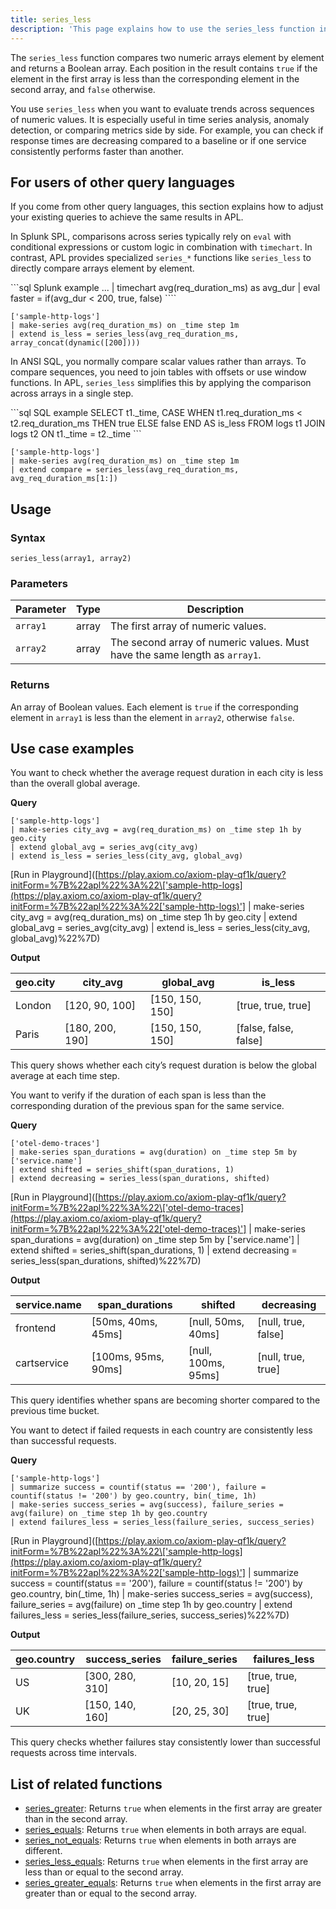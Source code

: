 ```yaml
---
title: series_less
description: 'This page explains how to use the series_less function in APL.'
---
```


The `series_less` function compares two numeric arrays element by element and returns a Boolean array. Each position in the result contains `true` if the element in the first array is less than the corresponding element in the second array, and `false` otherwise.

You use `series_less` when you want to evaluate trends across sequences of numeric values. It is especially useful in time series analysis, anomaly detection, or comparing metrics side by side. For example, you can check if response times are decreasing compared to a baseline or if one service consistently performs faster than another.

## For users of other query languages

If you come from other query languages, this section explains how to adjust your existing queries to achieve the same results in APL.

<AccordionGroup>
<Accordion title="Splunk SPL users">

In Splunk SPL, comparisons across series typically rely on `eval` with conditional expressions or custom logic in combination with `timechart`. In contrast, APL provides specialized `series_*` functions like `series_less` to directly compare arrays element by element.

<CodeGroup>
```sql Splunk example
... | timechart avg(req_duration_ms) as avg_dur 
| eval faster = if(avg_dur < 200, true, false)
````

```kusto APL equivalent
['sample-http-logs']
| make-series avg(req_duration_ms) on _time step 1m
| extend is_less = series_less(avg_req_duration_ms, array_concat(dynamic([200])))
```

</CodeGroup>

</Accordion>
<Accordion title="ANSI SQL users">

In ANSI SQL, you normally compare scalar values rather than arrays. To compare sequences, you need to join tables with offsets or use window functions. In APL, `series_less` simplifies this by applying the comparison across arrays in a single step.

<CodeGroup>
```sql SQL example
SELECT t1._time,
       CASE WHEN t1.req_duration_ms < t2.req_duration_ms THEN true ELSE false END AS is_less
FROM logs t1
JOIN logs t2
  ON t1._time = t2._time
```

```kusto APL equivalent
['sample-http-logs']
| make-series avg(req_duration_ms) on _time step 1m
| extend compare = series_less(avg_req_duration_ms, avg_req_duration_ms[1:])
```

</CodeGroup>

</Accordion>
</AccordionGroup>

## Usage

### Syntax

```kusto
series_less(array1, array2)
```

### Parameters

| Parameter | Type  | Description                                                                |
| --------- | ----- | -------------------------------------------------------------------------- |
| `array1`  | array | The first array of numeric values.                                         |
| `array2`  | array | The second array of numeric values. Must have the same length as `array1`. |

### Returns

An array of Boolean values. Each element is `true` if the corresponding element in `array1` is less than the element in `array2`, otherwise `false`.

## Use case examples

<Tabs>
<Tab title="Log analysis">

You want to check whether the average request duration in each city is less than the overall global average.

**Query**

```kusto
['sample-http-logs']
| make-series city_avg = avg(req_duration_ms) on _time step 1h by geo.city
| extend global_avg = series_avg(city_avg)
| extend is_less = series_less(city_avg, global_avg)
```

\[Run in Playground]\([https://play.axiom.co/axiom-play-qf1k/query?initForm=%7B%22apl%22%3A%22\['sample-http-logs](https://play.axiom.co/axiom-play-qf1k/query?initForm=%7B%22apl%22%3A%22['sample-http-logs)'] | make-series city\_avg = avg(req\_duration\_ms) on \_time step 1h by geo.city | extend global\_avg = series\_avg(city\_avg) | extend is\_less = series\_less(city\_avg, global\_avg)%22%7D)

**Output**

| geo.city | city\_avg        | global\_avg      | is\_less               |
| -------- | ---------------- | ---------------- | ---------------------- |
| London   | \[120, 90, 100]  | \[150, 150, 150] | \[true, true, true]    |
| Paris    | \[180, 200, 190] | \[150, 150, 150] | \[false, false, false] |

This query shows whether each city’s request duration is below the global average at each time step.

</Tab>
<Tab title="OpenTelemetry traces">

You want to verify if the duration of each span is less than the corresponding duration of the previous span for the same service.

**Query**

```kusto
['otel-demo-traces']
| make-series span_durations = avg(duration) on _time step 5m by ['service.name']
| extend shifted = series_shift(span_durations, 1)
| extend decreasing = series_less(span_durations, shifted)
```

\[Run in Playground]\([https://play.axiom.co/axiom-play-qf1k/query?initForm=%7B%22apl%22%3A%22\['otel-demo-traces](https://play.axiom.co/axiom-play-qf1k/query?initForm=%7B%22apl%22%3A%22['otel-demo-traces)'] | make-series span\_durations = avg(duration) on \_time step 5m by \['service.name'] | extend shifted = series\_shift(span\_durations, 1) | extend decreasing = series\_less(span\_durations, shifted)%22%7D)

**Output**

| service.name | span\_durations      | shifted              | decreasing           |
| ------------ | -------------------- | -------------------- | -------------------- |
| frontend     | \[50ms, 40ms, 45ms]  | \[null, 50ms, 40ms]  | \[null, true, false] |
| cartservice  | \[100ms, 95ms, 90ms] | \[null, 100ms, 95ms] | \[null, true, true]  |

This query identifies whether spans are becoming shorter compared to the previous time bucket.

</Tab>
<Tab title="Security logs">

You want to detect if failed requests in each country are consistently less than successful requests.

**Query**

```kusto
['sample-http-logs']
| summarize success = countif(status == '200'), failure = countif(status != '200') by geo.country, bin(_time, 1h)
| make-series success_series = avg(success), failure_series = avg(failure) on _time step 1h by geo.country
| extend failures_less = series_less(failure_series, success_series)
```

\[Run in Playground]\([https://play.axiom.co/axiom-play-qf1k/query?initForm=%7B%22apl%22%3A%22\['sample-http-logs](https://play.axiom.co/axiom-play-qf1k/query?initForm=%7B%22apl%22%3A%22['sample-http-logs)'] | summarize success = countif(status == '200'), failure = countif(status != '200') by geo.country, bin(\_time, 1h) | make-series success\_series = avg(success), failure\_series = avg(failure) on \_time step 1h by geo.country | extend failures\_less = series\_less(failure\_series, success\_series)%22%7D)

**Output**

| geo.country | success\_series  | failure\_series | failures\_less      |
| ----------- | ---------------- | --------------- | ------------------- |
| US          | \[300, 280, 310] | \[10, 20, 15]   | \[true, true, true] |
| UK          | \[150, 140, 160] | \[20, 25, 30]   | \[true, true, true] |

This query checks whether failures stay consistently lower than successful requests across time intervals.

</Tab>
</Tabs>

## List of related functions

* [series\_greater](/apl/array-functions/series_greater): Returns `true` when elements in the first array are greater than in the second array.
* [series\_equals](/apl/array-functions/series_equals): Returns `true` when elements in both arrays are equal.
* [series\_not\_equals](/apl/array-functions/series_not_equals): Returns `true` when elements in both arrays are different.
* [series\_less\_equals](/apl/array-functions/series_less_equals): Returns `true` when elements in the first array are less than or equal to the second array.
* [series\_greater\_equals](/apl/array-functions/series_greater_equals): Returns `true` when elements in the first array are greater than or equal to the second array.
